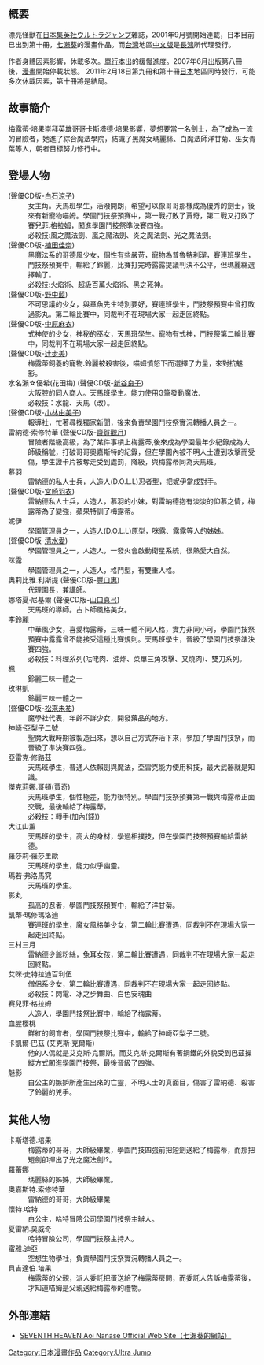 {{Infobox animanga/Headerofja
|標題= 漂亮怪獸
|圖像=
|尺寸= 
|說明= 
|日文名稱= ぷちモン
|英文名稱= 
|假名= 
|羅馬字= 
|類型= [[魔法少女|魔法少女]]
}}
{{Infobox animanga/name
|作品原名= {{lang|ja|ぷちモン}}
|官方譯名= 
|正式譯名= 漂亮怪獸〈{{flagicon|Taiwan}}〉
|常用譯名= 
}}
{{Infobox animanga/Manga
|標題= 
|作者= [[七瀨葵|七瀨葵]]
|作畫= 
|出版社= {{flagicon|Japan}} [[集英社|集英社]]
|其他出版社= {{flagicon|Taiwan}} {{flagicon|Hong Kong}} [[長鴻|長鴻]]
|連載雜誌= 《[[月刊Ultra_Jump|月刊Ultra Jump]]》（{{lang|ja|月刊ウルトラジャンプ}}）
|label= 
|發售日= 
|開始= 2001年9月號
|結束= 2011年2月號
|冊數= 全10集
|話數= 
|其他= 
}}
{{Infobox animanga/Footerofja}}

==概要==
漂亮怪獸在[[日本|日本]][[集英社|集英社]]ウルトラジャンプ雜誌，2001年9月號開始連載，日本目前已出到第十冊，[[七瀨葵|七瀨葵]]的漫畫作品。而[[台灣|台灣]]地區[[中文版|中文版]]是[[長鴻|長鴻]]所代理發行。

作者身體因素影響，休載多次。[[單行本|單行本]]出的緩慢進度。2007年6月出版第八冊後，[[漫畫|漫畫]]開始停載狀態。
2011年2月18日第九冊和第十冊[[日本|日本]]地區同時發行，可能多次休載因素，第十冊將是結局。

==故事簡介==
梅露蒂·培果崇拜英雄哥哥卡斯塔德·培果影響，夢想要當一名劍士，為了成為一流的冒險者，她進了綜合魔法學院，結識了黑魔女瑪麗絲、白魔法師洋甘菊、巫女青葉等人，朝者目標努力修行中。

==登場人物==
;{{nihongo|梅露蒂·培果|メルティ・ベーグル}} (聲優CD版-[[白石涼子|白石涼子]])
:女主角。天馬班學生，活潑開朗，希望可以像哥哥那樣成為優秀的劍士，後來有新寵物喵姆。學園鬥技祭預賽中，第一戰打敗了賈奇，第二戰又打敗了賽兒菲.格拉姆，闖進學園鬥技祭準決賽四強。
:必殺技:風之魔法劍、嵐之魔法劍、炎之魔法劍、光之魔法劍。
;{{nihongo|瑪麗絲·米夏|マリス・ミーシャ}} (聲優CD版-[[植田佳奈|植田佳奈]])
:黑魔法系的哥德風少女，個性有些嚴苛，寵物為普魯特利潔，賽連班學生，鬥技祭預賽中，輸給了鈴麗，比賽打完時露露提議判決不公平，但瑪麗絲選擇輸了。
:必殺技:火焰術、超級百萬火焰術、黑之死神。
;{{nihongo|洋甘菊·茉莉|カモミール・ジャスミン}} (聲優CD版-[[野中藍|野中藍]])
:不可思議的少女，與章魚先生特別要好，賽連班學生，鬥技祭預賽中曾打敗過影丸。第二輪比賽中，同裁判不在現場大家一起走回終點。
;{{nihongo|青葉·矢島|アオバ・ヤシマ}} (聲優CD版-[[中原麻衣|中原麻衣]])
:式神使的少女，神秘的巫女，天馬班學生。寵物有式神，鬥技祭第二輪比賽中，同裁判不在現場大家一起走回終點。
;{{nihongo|喵姆|ニャム}} (聲優CD版-[[辻步美|辻步美]])
:梅露蒂飼養的寵物.鈴麗被殺害後，喵姆憤怒下而選擇了力量，來對抗魅影。
;水名瀨☆優希(花田梅) (聲優CD版-[[新谷良子|新谷良子]])
:大阪腔的同人商人。天馬班學生。能力使用G筆發動魔法.
:必殺技：水龍、天馬（改）。
;{{nihongo|胡桃·高梨|クルミ・タカナシ}} (聲優CD版-[[小林由美子|小林由美子]])
:報導社，忙著尋找獨家新聞，後來負責學園鬥技祭實況轉播人員之一。
;雷納德·索修特華 (聲優CD版-[[齋賀觀月|齋賀觀月]])
:冒險者階級高級，為了某件事槓上梅露蒂,後來成為學園最年少紀錄成為大師級稱號，打破哥哥奧嘉斯特的紀錄，但在學園內被不明人士遭到攻擊而受傷，學生證卡片被奪走受到處罰，降級，與梅露蒂同為天馬班。
;慕羽
:雷納德的私人士兵，人造人(D.O.L.L)忍者型，把妮伊當成對手。
;{{nihongo|蘋果|リンゴ}} (聲優CD版-[[宮崎羽衣|宮崎羽衣]])
:雷納德私人士兵，人造人，慕羽的小妹，對雷納德抱有淡淡的仰慕之情，梅露蒂為了變強，蘋果特訓了梅露蒂。
;妮伊
:學園管理員之一，人造人(D.O.L.L)原型，咪露、露露等人的姊姊。
;{{nihongo|露露|ルル}} (聲優CD版-[[清水愛|清水愛]])
:學園管理員之一，人造人，一發火會啟動衛星系統，很熱愛大自然。
;咪露
:學園管理員之一，人造人，格鬥型，有雙重人格。
;奧莉比雅.利斯提 (聲優CD版-[[豐口惠|豐口惠]])
:代理園長，兼講師。
;娜塔夏·尼基爾 (聲優CD版-[[山口真弓|山口真弓]])
:天馬班的導師。占卜師風格美女。
;李鈴麗
:中華風少女，喜愛梅露蒂，三味一體不同人格，實力非同小可，學園鬥技祭預賽中露露曾不能接受這種比賽規則。天馬班學生，晉級了學園鬥技祭準決賽四強。
:必殺技：料理系列(咕咾肉、油炸、菜單三角攻擊、叉燒肉)、雙刀系列。
;楓
:鈴麗三味一體之一
;玫琳凱
:鈴麗三味一體之一
;{{nihongo|神崎·亞梨子|神崎アリス}} (聲優CD版-[[松來未祐|松來未祐]])
:魔學社代表，年齡不詳少女，開發藥品的地方。
;神崎·亞梨子二號
:聖魔大戰時期被製造出來，想以自己方式存活下來，參加了學園鬥技祭，而晉級了準決賽四強。
;亞雷克·修路茲
:天馬班學生，普通人依賴劍與魔法，亞雷克能力使用科技，最大武器就是知識。
;傑克莉娜.哥頓(賈奇)
:天馬班學生，個性極差，能力很特別。學園鬥技祭預賽第一戰與梅露蒂正面交戰，最後輸給了梅露蒂。
:必殺技：轉手(加內(錢)) 
;大江山薰
:天馬班的學生，高大的身材，學過相撲技，但在學園鬥技祭預賽輸給雷納德。
;羅莎莉·羅莎里歐
:天馬班的學生，能力似乎幽靈。
;瑪若·弗洛馬究
:天馬班的學生。
;影丸
:孤高的忍者，學園鬥技祭預賽中，輸給了洋甘菊。
;凱蒂·瑪修瑪洛迪
:賽連班的學生，魔女風格美少女，第二輪比賽遭遇，同裁判不在現場大家一起走回終點。
;三村三月
:雷納德少爺粉絲，兔耳女孩，第二輪比賽遭遇，同裁判不在現場大家一起走回終點。
;艾咪·史特拉迪百利伍
:僧侶系少女，第二輪比賽遭遇，同裁判不在現場大家一起走回終點。
:必殺技：閃電、冰之步舞曲、白色安魂曲
;賽兒菲·格拉姆
:人造人，學園鬥技祭比賽中，輸給了梅露蒂。
;血腥櫻桃
:鮮紅的飼育者，學園鬥技祭比賽中，輸給了神崎亞梨子二號。
;卡凱爾·巴茲 (艾克斯·克爾斯)
:他的人偶就是艾克斯·克爾斯。而艾克斯·克爾斯有著鋼鐵的外貌受到巴茲操縱方式闖進學園鬥技祭，最後晉級了四強。
;魅影
:白公主的嫉妒所產生出來的亡靈，不明人士的真面目，傷害了雷納德、殺害了鈴麗的兇手。

==其他人物==
;卡斯塔德.培果
:梅露蒂的哥哥，大師級畢業，學園鬥技四強前把短劍送給了梅露蒂，而那把短劍卻揮出了光之魔法劍!?。
;羅蕾娜
:瑪麗絲的姊姊，大師級畢業。
;奧嘉斯特.索修特華
:雷納德的哥哥，大師級畢業
;懷特.哈特
:白公主，哈特冒險公司學園鬥技祭主辦人。
;夏雷納.莫威奇
:哈特冒險公司，學園鬥技祭主持人。
;蜜雅.迪亞
:空想生物學社，負責學園鬥技祭實況轉播人員之一。
;貝吉達伯.培果
:梅露蒂的父親，派人委託把蛋送給了梅露蒂房間，而委託人告訴梅露蒂後，才知道喵姆是父親送給梅露蒂的禮物。

==外部連結==
*{{Ja icon}}[https://web.archive.org/web/20130828124354/http://www.aoinanase.gr.jp/ SEVENTH HEAVEN Aoi Nanase Official Web Site（七瀨葵的網站）]

{{DEFAULTSORT:Puchimon}}
[[Category:日本漫畫作品|Category:日本漫畫作品]]
[[Category:Ultra_Jump|Category:Ultra Jump]]